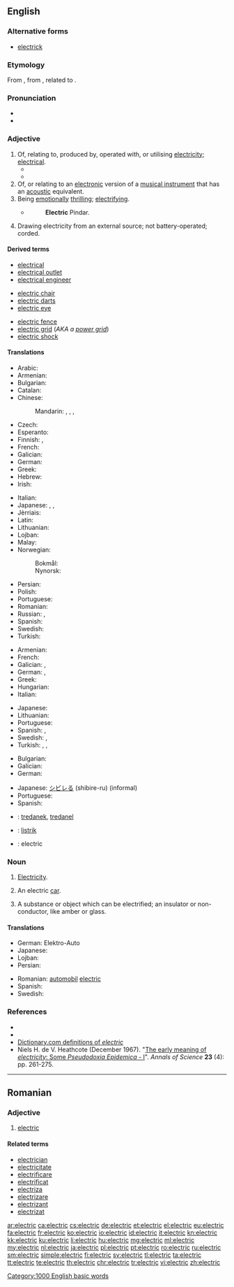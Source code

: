==English==

===Alternative forms===
* [[electrick]] {{qualifier|chiefly archaic}}

===Etymology===
From {{etyl|NL.|en}} {{m|la|ēlectricus||of amber}}, from {{etyl|grc|en}} {{term|lang=grc|ἤλεκτρον|tr=ēlektron||amber|sc=polytonic}}, related to {{term|lang=grc|ἠλέκτωρ|tr=ēlektor||shining sun|sc=polytonic}}.

===Pronunciation===
* {{IPA|/ɪˈlɛktɹɪk/}}
* {{audio|en-us-electric.ogg|Audio (US)|lang=en}}

===Adjective===
{{en-adj|-}}

# Of, relating to, produced by, operated with, or utilising [[electricity]]; [[electrical]].
#* {{quote-book|year=2006|author={{w|Edwin Black}}|title=Internal Combustion
|chapter=1|url=http://openlibrary.org/works/OL4103950W
|passage=But '''electric''' vehicles and the batteries that made them run became ensnared in corporate scandals, fraud, and monopolistic corruption that shook the confidence of the nation and inspired automotive upstarts.}}
#* {{quote-magazine|date=2013-07-20|volume=408|issue=8845|magazine={{w|The Economist}}
|title=[http://www.economist.com/news/http://www.economist.com/news/asia/21582043-villagers-enjoy-sunlight-after-dark-out-gloom Out of the gloom]
|passage=[Rural solar plant] schemes are of little help to industry or other heavy users of electricity. Nor is solar power yet as cheap as the grid. For all that, the rapid arrival of '''electric''' light to Indian villages is long overdue. When the national grid suffers its next huge outage, as it did in July 2012 when hundreds of millions were left in the dark, look for specks of light in the villages.}}
# Of, or relating to an [[electronic]] version of a [[musical instrument]] that has an [[acoustic]] equivalent.
# Being [[emotionally]] [[thrilling]]; [[electrifying]].
#* {{w|Elizabeth Barrett Browning}}
#*: '''Electric''' Pindar.
# Drawing electricity from an external source; not battery-operated; corded.
#: {{usex|lang=en|Is that a rechargeable vacuum? No, it's '''electric'''.}}

====Derived terms====
{{rel-top3|Terms derived from ''electric''}}
* [[electrical]]
* [[electrical outlet]]
* [[electrical engineer]]
{{rel-mid3}}
* [[electric chair]]
* [[electric darts]]
* [[electric eye]]
{{rel-mid3}}
* [[electric fence]]
* [[electric grid]] (''AKA a [[power grid]]'')
* [[electric shock]]
{{rel-bottom}}

====Translations====
{{trans-top|electrical}}
* Arabic: {{t|ar|كهربائي|tr=kahrabaa'iy}}
* Armenian: {{t+|hy|էլեկտրական|tr=ēlektrakan}}
* Bulgarian: {{t|bg|електрически|tr=elektríčeski}}
* Catalan: {{t|ca|elèctric}}
* Chinese:
*: Mandarin: {{t+|cmn|電動|sc=Hani}}, {{t+|cmn|电动|tr=diàndòng|sc=Hani}}, {{t|cmn|電氣|sc=Hani}}, {{t+|cmn|电气|tr=diànqì|sc=Hani}}
* Czech: {{t+|cs|elektrický|m}}
* Esperanto: {{t|eo|elektra}}
* Finnish: {{t|fi|sähköinen}}, {{t|fi|sähkö-}}
* French: {{t+|fr|électrique}}
* Galician: {{t|gl|eléctrico}}
* German: {{t+|de|elektrisch}}
* Greek: {{t+|el|ηλεκτρικός|tr=ilektrikós}}
* Hebrew: {{t|he|חשמלי|tr=khashmalí}}
* Irish: {{t|ga|leictreach}}
{{trans-mid}}
* Italian: {{t+|it|elettrico}}
* Japanese: {{t|ja|電動の|tr=でんどうの, dendō-no}}, {{t|ja|電気的な|tr=でんきてきな, denkiteki-na}}, {{t|ja|エレクトリック|tr=erektrikku}}
* Jèrriais: {{t|roa-jer|êlectrique}}
* Latin: {{t|la|electricus}}
* Lithuanian: {{t|lt|elektrinis}}
* Lojban: {{t|jbo|dikca}}
* Malay: {{t|ms|elektrik}}
* Norwegian:
*: Bokmål: {{t|nb|elektrisk}}
*: Nynorsk: {{t|nn|elektrisk}}
* Persian: {{t+|fa|برقي|tr=barghi}}
* Polish: {{t+|pl|elektryczny}}
* Portuguese: {{t+|pt|elétrico}}
* Romanian: {{t+|ro|electric}}
* Russian: {{t+|ru|электрический|tr=elektríčeskij}}, {{t+|ru|электро-|tr=elektro-}}
* Spanish: {{t+|es|eléctrico}}
* Swedish: {{t+|sv|elektrisk}}
* Turkish: {{t+|tr|elektrikli}}
{{trans-bottom}}

{{trans-top|electronic (musical instrument)}}
* Armenian: {{t+|hy|էլեկտրական|tr=ēlektrakan}}
* French: {{t+|fr|électrique}}
* Galician: {{t|gl|eléctrico|m}}, {{t|gl|eléctrica|f}}
* German: {{t+|de|elektronisch}}, {{t+|de|elektrisch}}
* Greek: {{t+|el|ηλεκτρικός|m|sc=Grek}}
* Hungarian: {{t+|hu|elektromos}}
* Italian: {{t+|it|elettronico|m}}
{{trans-mid}}
* Japanese: {{t|ja|電気的な|tr=denkiteki-na}}
* Lithuanian: {{t+|lt|elektroninis}}
* Portuguese: {{t+|pt|elétrico}}
* Spanish: {{t+|es|eléctrico}} {{gloss|guitars}}, {{t+|es|electrónico}} {{gloss|other than guitars}}
* Swedish: {{t+|sv|elektrisk}}, {{t|sv|el-}}
* Turkish: {{t+|tr|elektrikli}}, {{t+|tr|elektrik}}, {{t|tr|elektro-}}
{{trans-bottom}}

{{trans-top|emotionally thrilling}}
* Bulgarian: {{t+|bg|наелектризиращ}}
* Galician: {{t+|gl|electrizante}}
* German: {{t|de|elektrisierend}}
{{trans-mid}}
* Japanese: [[シビレる]] (shibire-ru) (informal)
* Portuguese: {{t|pt|eletrizante}}
* Spanish: {{t+|es|electrizante}}
{{trans-bottom}}

{{checktrans-top}}
* {{ttbc|br}}: [[tredanek]], [[tredanel]]
* {{ttbc|id}}: [[listrik]]
* {{ttbc|ia}}: electric
{{trans-bottom}}

===Noun===
{{en-noun|-|s}}

# {{context|informal|lang=en}} [[electricity#English|Electricity]].
# {{context|rare|lang=en}} An electric [[car]].
# {{context|archaic|lang=en}} A substance or object which can be electrified; an insulator or non-conductor, like amber or glass.

====Translations====
{{trans-top|electric car}}
* German: Elektro-Auto
* Japanese: {{t|ja|電気自動車|tr=denki-jidōsha}}
* Lojban: {{t|jbo|dicma'e}}
* Persian: {{t|fa|ماشين برقي|tr=mashine barghi}}
{{trans-mid}}
* Romanian: [[automobil]] [[electric]] {{g|n}}
* Spanish: {{t|es|coche eléctrico|m}}
* Swedish: {{t+|sv|elbil}}
{{trans-bottom}}

===References===
* {{R:Webster 1828}}
* {{R:Webster 1913}}
* [http://dictionary.reference.com/browse/electric Dictionary.com definitions of ''electric'']
* Niels H. de V. Heathcote (December 1967). "[http://dx.doi.org/10.1080/00033796700203316 The early meaning of ''electricity'': Some ''Pseudodoxia Epidemica'' - I]". ''Annals of Science'' '''23''' (4): pp. 261-275.


[[Category:1000 English basic words]]
----

==Romanian==

===Adjective===
{{ro-adj|mn}}

# [[#English|electric]]

====Related terms====
* [[electrician]]
* [[electricitate]]
* [[electrificare]]
* [[electrificat]]
* [[electriza]]
* [[electrizare]]
* [[electrizant]]
* [[electrizat]]

[[ar:electric]]
[[ca:electric]]
[[cs:electric]]
[[de:electric]]
[[et:electric]]
[[el:electric]]
[[eu:electric]]
[[fa:electric]]
[[fr:electric]]
[[ko:electric]]
[[io:electric]]
[[id:electric]]
[[it:electric]]
[[kn:electric]]
[[kk:electric]]
[[ku:electric]]
[[li:electric]]
[[hu:electric]]
[[mg:electric]]
[[ml:electric]]
[[my:electric]]
[[nl:electric]]
[[ja:electric]]
[[pl:electric]]
[[pt:electric]]
[[ro:electric]]
[[ru:electric]]
[[sm:electric]]
[[simple:electric]]
[[fi:electric]]
[[sv:electric]]
[[tl:electric]]
[[ta:electric]]
[[tt:electric]]
[[te:electric]]
[[th:electric]]
[[chr:electric]]
[[tr:electric]]
[[vi:electric]]
[[zh:electric]]